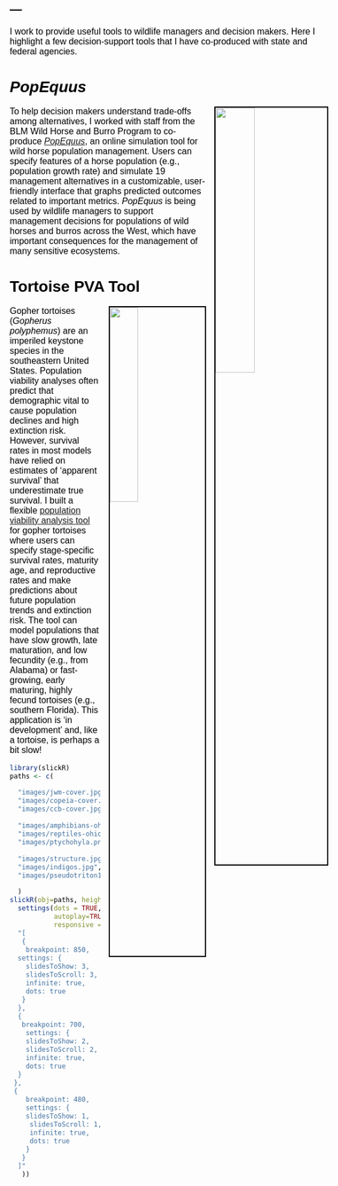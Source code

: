 ---
---

<link rel="stylesheet" href="styles.css" type="text/css">

<style type="text/css">
body{ /* Normal  */ font-size: 16px; font-family: Arial; color:black}
td {  /* Table  */ font-size: 8px;}
h1.title {font-size: 38px; color: DarkRed;}
h1 { /* Header 1 */ font-size: 28px; color: Black;}
h2 { /* Header 2 */ font-size: 22px; color: Black;}
h3 { /* Header 3 */ font-size: 18px; color: Black;}
code.r{ /* Code block */ font-size: 12px;}
pre { /* Code block - determines code spacing between lines */ font-size: 14px;}
</style>

I work to provide useful tools to wildlife managers and decision makers. Here I highlight a few decision-support tools that I have co-produced with state and federal agencies. 

# *PopEquus*

<img src="images/wild-horses-cropped.jpg" style="width:35%; border:2px solid; margin-left: 15px" align="right">

To help decision makers understand trade-offs among alternatives, I worked with staff from the BLM Wild Horse and Burro Program to co-produce [*PopEquus*](https://rconnect.usgs.gov/popequus/), an online simulation tool for wild horse population management. Users can specify features of a horse population (e.g., population growth rate) and simulate 19 management alternatives in a customizable, user-friendly interface that graphs predicted outcomes related to important metrics. *PopEquus* is being used by wildlife managers to support management decisions for populations of wild horses and burros across the West, which have important consequences for the management of many sensitive ecosystems.

# Tortoise PVA Tool

<img src="images/gopher_tortoise.jpg" style="width:30%; border:2px solid; margin-left: 15px" align="right">

Gopher tortoises (*Gopherus polyphemus*) are an imperiled keystone species in the southeastern United States. Population viability analyses often predict that demographic vital to cause population declines and high extinction risk. However, survival rates in most models have relied on estimates of 'apparent survival' that underestimate true survival. I built a flexible [population viability analysis tool](https://brianfolt.github.io/tortoise_population_viability/) for gopher tortoises where users can specify stage-specific survival rates, maturity age, and reproductive rates and make predictions about future population trends and extinction risk. The tool can model populations that have slow growth, late maturation, and low fecundity (e.g., from Alabama) or fast-growing, early maturing, highly fecund tortoises (e.g., southern Florida). This application is 'in development' and, like a tortoise, is perhaps a bit slow!


```r
library(slickR)
paths <- c(

  "images/jwm-cover.jpg",
  "images/copeia-cover.jpg",
  "images/ccb-cover.jpg",
  
  "images/amphibians-ohio.jpg",
  "images/reptiles-ohio.png",
  "images/ptychohyla.png",
  
  "images/structure.jpg",
  "images/indigos.jpg",
  "images/pseudotriton1.jpg"

  )
slickR(obj=paths, height=175) + 
  settings(dots = TRUE, slidesToScroll=3, slidesToShow=3, 
           autoplay=TRUE, autoplaySpeed=5000,
           responsive = V8::JS(
  "[
   {
    breakpoint: 850,
  settings: {
    slidesToShow: 3,
    slidesToScroll: 3,
    infinite: true,
    dots: true
   }
  },
  {
   breakpoint: 700,
    settings: {
    slidesToShow: 2,
    slidesToScroll: 2,
    infinite: true,
    dots: true
  }
 },
 {
    breakpoint: 480,
    settings: {
    slidesToShow: 1,
     slidesToScroll: 1,
     infinite: true,
     dots: true
    }
   }
  ]"
   ))
```